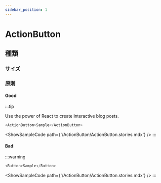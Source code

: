 ```yaml
---
sidebar_position: 1
---
```



# ActionButton

## 種類

### サイズ

### 原則

#### Good
:::tip

Use the power of React to create interactive blog posts.

```js
<ActionButton>Sample</ActionButton>
```

<ShowSampleCode path={'/ActionButton/ActionButton.stories.mdx'} />
:::

#### Bad
:::warning

```js
<Button>Sample</Button>
```

<ShowSampleCode path={'/ActionButton/ActionButton.stories.mdx'} />
:::
